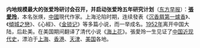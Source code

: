 '''内地规模最大的张爱玲研讨会召开，并启动张爱玲五年研究计划'''（[http://www.dfdaily.com/html/150/2010/12/1/543024.shtml 东方早报]）：'''[[張愛玲]]'''{{BD|1920年|9月30日|1995年|9月8日|catIdx=Z張}}，本名张煐，[[中國]]現代作家。上海沦陷时期，连续發表《[[沉香屑第一爐香]]》、《[[傾城之戀]]》、《心經》、《[[金锁记]]》等多篇小说，而一举成名。[[1952年]]离开中国大陆，后赴美。在美国期间翻译了清代小说《[[海上花]]》。張愛玲一生见证了[[中国近现代史]]，漂泊于[[上海]]、[[香港]]、[[天津]]、[[美国]]各地。